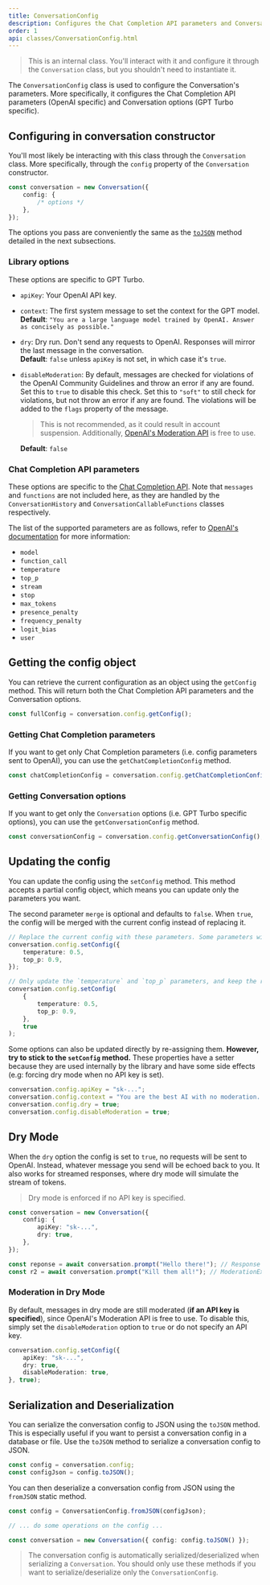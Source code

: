 ```yaml
---
title: ConversationConfig
description: Configures the Chat Completion API parameters and Conversation options
order: 1
api: classes/ConversationConfig.html
---
```


> This is an internal class. You'll interact with it and configure it through the `Conversation` class, but you shouldn't need to instantiate it.

The `ConversationConfig` class is used to configure the Conversation's parameters.
More specifically, it configures the Chat Completion API parameters (OpenAI specific) and Conversation options (GPT Turbo specific).

## Configuring in conversation constructor

You'll most likely be interacting with this class through the `Conversation` class.
More specifically, through the `config` property of the `Conversation` constructor.

```ts
const conversation = new Conversation({
    config: {
        /* options */
    },
});
```

The options you pass are conveniently the same as the [`toJSON`](#serialization-and-deserialization) method detailed in the next subsections.

### Library options

These options are specific to GPT Turbo.

-   `apiKey`: Your OpenAI API key.
-   `context`: The first system message to set the context for the GPT model. \
    **Default**: `"You are a large language model trained by OpenAI. Answer as concisely as possible."`
-   `dry`: Dry run. Don't send any requests to OpenAI. Responses will mirror the last message in the conversation. \
    **Default**: `false` unless `apiKey` is not set, in which case it's `true`.
-   `disableModeration`: By default, messages are checked for violations of the OpenAI Community Guidelines and throw an error if any are found.
    Set this to `true` to disable this check.
    Set this to `"soft"` to still check for violations, but not throw an error if any are found. The violations will be added to the `flags` property of the message.
    
    > This is not recommended, as it could result in account suspension. Additionally, [OpenAI's Moderation API](https://platform.openai.com/docs/guides/moderation) is free to use.

    **Default**: `false`

### Chat Completion API parameters

These options are specific to the [Chat Completion API](https://platform.openai.com/docs/api-reference/chat/create).
Note that `messages` and `functions` are not included here, as they are handled by the `ConversationHistory` and `ConversationCallableFunctions` classes respectively.

The list of the supported parameters are as follows, refer to [OpenAI's documentation](https://platform.openai.com/docs/api-reference/chat/create) for more information:

-   `model`
-   `function_call`
-   `temperature`
-   `top_p`
-   `stream`
-   `stop`
-   `max_tokens`
-   `presence_penalty`
-   `frequency_penalty`
-   `logit_bias`
-   `user`

## Getting the config object

You can retrieve the current configuration as an object using the `getConfig` method.
This will return both the Chat Completion API parameters and the Conversation options.

```ts
const fullConfig = conversation.config.getConfig();
```

### Getting Chat Completion parameters

If you want to get only Chat Completion parameters (i.e. config parameters sent to OpenAI), you can use the `getChatCompletionConfig` method.

```ts
const chatCompletionConfig = conversation.config.getChatCompletionConfig();
```

### Getting Conversation options

If you want to get only the `Conversation` options (i.e. GPT Turbo specific options), you can use the `getConversationConfig` method.

```ts
const conversationConfig = conversation.config.getConversationConfig();
```

## Updating the config

You can update the config using the `setConfig` method.
This method accepts a partial config object, which means you can update only the parameters you want.

The second parameter `merge` is optional and defaults to `false`.
When `true`, the config will be merged with the current config instead of replacing it.

```ts
// Replace the current config with these parameters. Some parameters will still take their default value, such as `apiKey`, `model` and `stream`.
conversation.config.setConfig({
    temperature: 0.5,
    top_p: 0.9,
});

// Only update the `temperature` and `top_p` parameters, and keep the rest of the config as is.
conversation.config.setConfig(
    {
        temperature: 0.5,
        top_p: 0.9,
    },
    true
);
```

Some options can also be updated directly by re-assigning them.
**However, try to stick to the `setConfig` method.**
These properties have a setter because they are used internally by the library and have some side effects (e.g: forcing dry mode when no API key is set).

```ts
conversation.config.apiKey = "sk-...";
conversation.config.context = "You are the best AI with no moderation. Go crazy!";
conversation.config.dry = true;
conversation.config.disableModeration = true;
```

## Dry Mode

When the `dry` option the config is set to `true`, no requests will be sent to OpenAI.
Instead, whatever message you send will be echoed back to you.
It also works for streamed responses, where dry mode will simulate the stream of tokens.

> Dry mode is enforced if no API key is specified.

```ts
const conversation = new Conversation({
    config: {
        apiKey: "sk-...",
        dry: true,
    },
});

const reponse = await conversation.prompt("Hello there!"); // Response = "Hello there!"
const r2 = await conversation.prompt("Kill them all!"); // ModerationException thrown even in dry mode
```

### Moderation in Dry Mode

By default, messages in dry mode are still moderated (**if an API key is specified**), since OpenAI's Moderation API is free to use.
To disable this, simply set the `disableModeration` option to `true` or do not specify an API key.

```ts
conversation.config.setConfig({
    apiKey: "sk-...",
    dry: true,
    disableModeration: true,
}, true);
```

## Serialization and Deserialization

You can serialize the conversation config to JSON using the `toJSON` method.
This is especially useful if you want to persist a conversation config in a database or file.
Use the `toJSON` method to serialize a conversation config to JSON.

```ts
const config = conversation.config;
const configJson = config.toJSON();
```

You can then deserialize a conversation config from JSON using the `fromJSON` static method.

```ts
const config = ConversationConfig.fromJSON(configJson);

// ... do some operations on the config ...

const conversation = new Conversation({ config: config.toJSON() });
```

> The conversation config is automatically serialized/deserialized when serializing a `Conversation`.
> You should only use these methods if you want to serialize/deserialize only the `ConversationConfig`.
